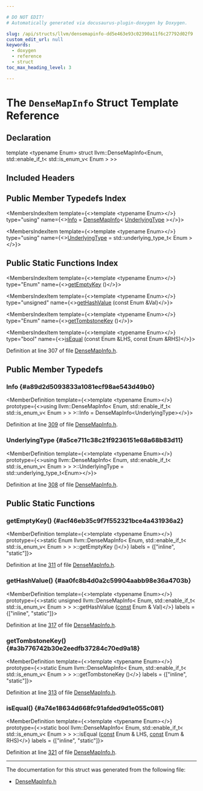 ```yaml
---

# DO NOT EDIT!
# Automatically generated via docusaurus-plugin-doxygen by Doxygen.

slug: /api/structs/llvm/densemapinfo-dd5e463e93c02390a11f6c27792d02f9
custom_edit_url: null
keywords:
  - doxygen
  - reference
  - struct
toc_max_heading_level: 3

---
```





# The `DenseMapInfo` Struct Template Reference

<DoxygenPage pluginConfig={pluginConfig}>



## Declaration

<CodeBlock>template &lt;typename Enum&gt;
struct llvm::DenseMapInfo&lt;Enum, std::enable&#95;if&#95;t&lt; std::is&#95;enum&#95;v&lt; Enum &gt; &gt;&gt;</CodeBlock>

## Included Headers

<IncludesList>
<IncludesListItem
  filePath="llvm/ADT/DenseMapInfo.h"
  permalink="/docs/api/files/include/include/llvm/include/llvm/adt/densemapinfo-h"
  isLocal="true" />
</IncludesList>

## Public Member Typedefs Index

<MembersIndex>

<MembersIndexItem
  template={<>template &lt;typename Enum&gt;</>}
  type="using"
  name={<><a href="#a89d2d5093833a1081ecf98ae543d49b0">Info</a> = <a href="/docs/api/structs/llvm/densemapinfo">DenseMapInfo</a>&lt; <a href="#a5ce711c38c21f9236151e68a68b83d11">UnderlyingType</a> &gt;</>}>
</MembersIndexItem>

<MembersIndexItem
  template={<>template &lt;typename Enum&gt;</>}
  type="using"
  name={<><a href="#a5ce711c38c21f9236151e68a68b83d11">UnderlyingType</a> = std::underlying&#95;type&#95;t&lt; Enum &gt;</>}>
</MembersIndexItem>

</MembersIndex>

## Public Static Functions Index

<MembersIndex>

<MembersIndexItem
  template={<>template &lt;typename Enum&gt;</>}
  type="Enum"
  name={<><a href="#acf46eb35c9f7f552321bce4a431936a2">getEmptyKey</a> ()</>}>
</MembersIndexItem>

<MembersIndexItem
  template={<>template &lt;typename Enum&gt;</>}
  type="unsigned"
  name={<><a href="#aa0fc8b4d0a2c59904aabb98e36a4703b">getHashValue</a> (const Enum &amp;Val)</>}>
</MembersIndexItem>

<MembersIndexItem
  template={<>template &lt;typename Enum&gt;</>}
  type="Enum"
  name={<><a href="#a3b776742b30e2eedfb37284c70ed9a18">getTombstoneKey</a> ()</>}>
</MembersIndexItem>

<MembersIndexItem
  template={<>template &lt;typename Enum&gt;</>}
  type="bool"
  name={<><a href="#a74e18634d668fc91afded9d1e055c081">isEqual</a> (const Enum &amp;LHS, const Enum &amp;RHS)</>}>
</MembersIndexItem>

</MembersIndex>


Definition at line 307 of file <a href="/docs/api/files/include/include/llvm/include/llvm/adt/densemapinfo-h">DenseMapInfo.h</a>.

<SectionDefinition>

## Public Member Typedefs

### Info {#a89d2d5093833a1081ecf98ae543d49b0}

<MemberDefinition
  template={<>template &lt;typename Enum&gt;</>}
  prototype={<>using llvm::DenseMapInfo&lt; Enum, std::enable&#95;if&#95;t&lt; std::is&#95;enum&#95;v&lt; Enum &gt; &gt; &gt;::Info =  DenseMapInfo&lt;UnderlyingType&gt;</>}>

Definition at line <a href="/docs/api/files/include/include/llvm/include/llvm/adt/densemapinfo-h/#l00309">309</a> of file <a href="/docs/api/files/include/include/llvm/include/llvm/adt/densemapinfo-h">DenseMapInfo.h</a>.
</MemberDefinition>

### UnderlyingType {#a5ce711c38c21f9236151e68a68b83d11}

<MemberDefinition
  template={<>template &lt;typename Enum&gt;</>}
  prototype={<>using llvm::DenseMapInfo&lt; Enum, std::enable&#95;if&#95;t&lt; std::is&#95;enum&#95;v&lt; Enum &gt; &gt; &gt;::UnderlyingType =  std::underlying&#95;type&#95;t&lt;Enum&gt;</>}>

Definition at line <a href="/docs/api/files/include/include/llvm/include/llvm/adt/densemapinfo-h/#l00308">308</a> of file <a href="/docs/api/files/include/include/llvm/include/llvm/adt/densemapinfo-h">DenseMapInfo.h</a>.
</MemberDefinition>

</SectionDefinition>

<SectionDefinition>

## Public Static Functions

### getEmptyKey() {#acf46eb35c9f7f552321bce4a431936a2}

<MemberDefinition
  template={<>template &lt;typename Enum&gt;</>}
  prototype={<>static Enum llvm::DenseMapInfo&lt; Enum, std::enable&#95;if&#95;t&lt; std::is&#95;enum&#95;v&lt; Enum &gt; &gt; &gt;::getEmptyKey ()</>}
  labels = {["inline", "static"]}>

Definition at line <a href="/docs/api/files/include/include/llvm/include/llvm/adt/densemapinfo-h/#l00311">311</a> of file <a href="/docs/api/files/include/include/llvm/include/llvm/adt/densemapinfo-h">DenseMapInfo.h</a>.
</MemberDefinition>

### getHashValue() {#aa0fc8b4d0a2c59904aabb98e36a4703b}

<MemberDefinition
  template={<>template &lt;typename Enum&gt;</>}
  prototype={<>static unsigned llvm::DenseMapInfo&lt; Enum, std::enable&#95;if&#95;t&lt; std::is&#95;enum&#95;v&lt; Enum &gt; &gt; &gt;::getHashValue (<a href="/docs/api/files/lib/lib/target/lib/target/aarch64/aarch64promoteconstant-cpp/#a90f8350fecae261c25be85d38b451bff">const</a> Enum &amp; Val)</>}
  labels = {["inline", "static"]}>

Definition at line <a href="/docs/api/files/include/include/llvm/include/llvm/adt/densemapinfo-h/#l00317">317</a> of file <a href="/docs/api/files/include/include/llvm/include/llvm/adt/densemapinfo-h">DenseMapInfo.h</a>.
</MemberDefinition>

### getTombstoneKey() {#a3b776742b30e2eedfb37284c70ed9a18}

<MemberDefinition
  template={<>template &lt;typename Enum&gt;</>}
  prototype={<>static Enum llvm::DenseMapInfo&lt; Enum, std::enable&#95;if&#95;t&lt; std::is&#95;enum&#95;v&lt; Enum &gt; &gt; &gt;::getTombstoneKey ()</>}
  labels = {["inline", "static"]}>

Definition at line <a href="/docs/api/files/include/include/llvm/include/llvm/adt/densemapinfo-h/#l00313">313</a> of file <a href="/docs/api/files/include/include/llvm/include/llvm/adt/densemapinfo-h">DenseMapInfo.h</a>.
</MemberDefinition>

### isEqual() {#a74e18634d668fc91afded9d1e055c081}

<MemberDefinition
  template={<>template &lt;typename Enum&gt;</>}
  prototype={<>static bool llvm::DenseMapInfo&lt; Enum, std::enable&#95;if&#95;t&lt; std::is&#95;enum&#95;v&lt; Enum &gt; &gt; &gt;::isEqual (<a href="/docs/api/files/lib/lib/target/lib/target/aarch64/aarch64promoteconstant-cpp/#a90f8350fecae261c25be85d38b451bff">const</a> Enum &amp; LHS, <a href="/docs/api/files/lib/lib/target/lib/target/aarch64/aarch64promoteconstant-cpp/#a90f8350fecae261c25be85d38b451bff">const</a> Enum &amp; RHS)</>}
  labels = {["inline", "static"]}>

Definition at line <a href="/docs/api/files/include/include/llvm/include/llvm/adt/densemapinfo-h/#l00321">321</a> of file <a href="/docs/api/files/include/include/llvm/include/llvm/adt/densemapinfo-h">DenseMapInfo.h</a>.
</MemberDefinition>

</SectionDefinition>

<hr/>

The documentation for this struct was generated from the following file:

<ul>
<li><a href="/docs/api/files/include/include/llvm/include/llvm/adt/densemapinfo-h">DenseMapInfo.h</a></li>
</ul>

</DoxygenPage>
